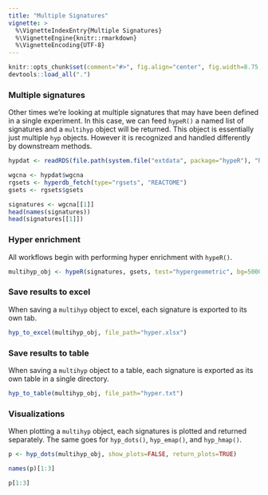 ```yaml
---
title: "Multiple Signatures"
vignette: >
  %\VignetteIndexEntry{Multiple Signatures}
  %\VignetteEngine{knitr::rmarkdown}
  %\VignetteEncoding{UTF-8}
---
```


```r
knitr::opts_chunk$set(comment="#>", fig.align="center", fig.width=8.75, cache=FALSE)
devtools::load_all(".")
```

### Multiple signatures
Other times we're looking at multiple signatures that may have been defined in a single experiment. In this case, we can feed `hypeR()` a named list of signatures and a `multihyp` object will be returned. This object is essentially just multiple `hyp` objects. However it is recognized and handled differently by downstream methods.
```r

hypdat <- readRDS(file.path(system.file("extdata", package="hypeR"), "hypdat.rds"))

wgcna <- hypdat$wgcna
rgsets <- hyperdb_fetch(type="rgsets", "REACTOME")
gsets <- rgsets$gsets

```

```r

signatures <- wgcna[[1]] 
head(names(signatures))
head(signatures[[1]])

```

### Hyper enrichment
All workflows begin with performing hyper enrichment with `hypeR()`.
```r

multihyp_obj <- hypeR(signatures, gsets, test="hypergeometric", bg=50000, fdr_cutoff=0.01, do_plots=FALSE)

```

### Save results to excel
When saving a `multihyp` object to excel, each signature is exported to its own tab.
```r

hyp_to_excel(multihyp_obj, file_path="hyper.xlsx")

```

### Save results to table
When saving a `multihyp` object to a table, each signature is exported as its own table in a single directory.
```r

hyp_to_table(multihyp_obj, file_path="hyper.txt")

```

### Visualizations
When plotting a `multihyp` object, each signatures is plotted and returned separately. The same goes for `hyp_dots()`, `hyp_emap()`, and `hyp_hmap()`.
```r

p <- hyp_dots(multihyp_obj, show_plots=FALSE, return_plots=TRUE)

```

```r

names(p)[1:3]

```

```r

p[1:3]

```
